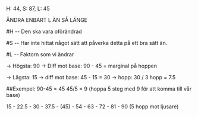 H: 44, S: 87, L: 45

ÄNDRA ENBART L ÄN SÅ LÄNGE

#H
-- Den ska vara oförändrad

#S
-- Har inte hittat något sätt att påverka detta på ett bra sätt än.

#L
-- Faktorn som vi ändrar

-> Högsta: 90
-> Diff mot base: 90 - 45 = marginal på hoppen

-> Lägsta: 15
-> diff mot base: 45 - 15 = 30
-> hopp: 30 / 3 hopp = 7.5

##Exempel:
90-45 = 45
45/5 = 9 (hoppa 5 steg med 9 för att komma till vår base)

15 - 22.5 - 30 - 37.5 - (45) - 54 - 63 - 72 - 81 - 90 (5 hopp mot ljusare)
